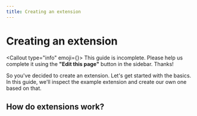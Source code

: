 ```yaml
---
title: Creating an extension
---
```



# <FontAwesomeIcon icon={faCode} /> Creating an extension

<Callout type="info" emoji={<FontAwesomeIcon icon={faPersonDigging} />}>
    This guide is incomplete. Please help us complete it using the **"Edit this page"** button in the sidebar. Thanks!
</Callout>

So you've decided to create an extension. Let's get started with the basics. In this guide, we'll inspect the example extension and create our own one based on that.

## How do extensions work?

